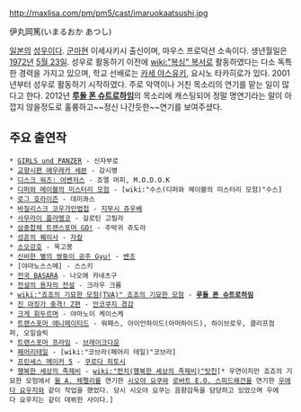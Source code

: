 http://maxlisa.com/pm/pm5/cast/imaruokaatsushi.jpg

伊丸岡篤(いまるおか あつし)

[[일본]]의 [[성우]]이다. [[군마]]현 이세사키시 출신이며, 마우스 프로덕션 소속이다. 생년월일은 [[1972년]] [[5월 23일]]. 
성우로 활동하기 이전에 [[wiki:"복싱" 복서]]로 활동하였다는 다소 독특한 경력을 가지고 있으며, 학교 선배로는 [[카세 야스유키]], 요시노 타카히로가 있다. 2001년부터 성우로 활동하기 시작하였다. 주로 악역이나 거친 목소리의 연기를 맡는 일이 많다고 한다. 2012년 '''[[루돌 폰 슈트로하임]]'''의 목소리에 캐스팅되어 정말 명연기라는 말이 아깝지 않을정도로 훌륭하고~~정신 나간듯한~~연기를 보여주셨다. 

== 주요 출연작 ==
 * [[GIRLS und PANZER]] - 신자부로
 * [[교향시편 에우레카 세븐]] - 감시병
 * [[디스크 워즈: 어벤저스]] - 죠엘 머피, M.O.D.O.K
 * [[디퍼와 메이블의 미스터리 모험]] - [wiki:"수스(디퍼와 메이블의 미스터리 모험)"수스]
 * [[로그 호라이즌]] - 데미콰스
 * [[바질리스크 코우가인법첩]] - [[지무시 쥬우베]]
 * [[사무라이 플라멩코]] - 길로틴 고릴라
 * [[삼중합체 트랜스포머 GO!]] - 주박귀 쥬도라
 * [[성흔의 퀘이사]] - [[자칼]]
 * [[소오강호]] - 목고봉
 * [[신비한 별의 쌍둥이 공주|신비한 별의 쌍둥이 공주 Gyu!]] - [[신비한 별의 쌍둥이 공주/등장인물#s-2.2|밴조]]
 * [야마노스스메] - 스스키
 * [[전국 BASARA]] - 나오에 카네츠구
 * [[전설의 용자의 전설]] - 크라우 크롬
 * [[wiki:"죠죠의 기묘한 모험(TVA)" 죠죠의 기묘한 모험]] - '''[[루돌 폰 슈트로하임]]'''
 * [[진 마징가 충격! Z편]] - [[안코쿠지 경감]]
 * [[크게 휘두르며]] - 야마노이 케이스케
 * [[트랜스포머 애니메이티드]] - 워패스, 아이언하이드(아머하이드), 하이브로우, 클리프점퍼, 오일슬릭
 * [[트랜스포머 프라임]] - [[브레이크다운]]
 * [[페어리테일]] - [wiki:"코브라(페어리 테일)"코브라]
 * [[프린세스 메이커 5]] - [[쿠로다 히토시]]
 * [[행복한 세상의 족제비]] - [[wiki:"펀치(행복한 세상의 족제비)"탓친]][* 우연이지만 죠죠의 기묘한 모험에서 [[윌 A. 체펠리]]를 연기한 [[시오야 요쿠]]와 [[로버트 E.O. 스피드왜건]]을 연기한 [[우에다 요우지]]와 같이 작업을 했었다. 당시 시오야 요쿠는 음향감독을 담당하고 있었으며 우에다 요우지는 같이 데뷔한 사이다.]
